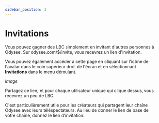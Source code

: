 ---
sidebar_position: 3
---

# Invitations

Vous pouvez gagner des LBC simplement en invitant d'autres personnes à Odysee. Sur odysee.com/$/invite, vous recevrez un lien d'invitation.

Vous pouvez également accéder à cette page en cliquant sur l'icône de l'avatar dans le coin supérieur droit de l'écran et en sélectionnant **Invitations** dans le menu déroulant.

*image*

Partagez ce lien, et pour chaque utilisateur unique qui clique dessus, vous recevrez un peu de LBC.

C'est particulièrement utile pour les créateurs qui partagent leur chaîne Odysee avec leurs téléspectateurs. Au lieu de donner le lien de base de votre chaîne, donnez le lien d'invitation.
